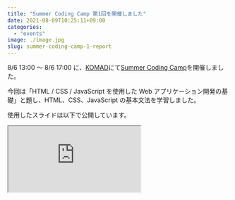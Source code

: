 ```yaml
---
title: "Summer Coding Camp 第1回を開催しました"
date: 2021-08-09T10:25:11+09:00
categories:
  - "events"
image: ./image.jpg
slug: summer-coding-camp-1-report
---
```


8/6 13:00 〜 8/6 17:00 に、[KOMAD](https://komad.tokyo/)にて[Summer Coding Camp](/2021/events/2021-summer-coding-camp/)を開催しました。

今回は「HTML / CSS / JavaScript を使用した Web アプリケーション開発の基礎」と題し、HTML、CSS、JavaScript の基本文法を学習しました。

使用したスライドは以下で公開しています。

<iframe
  allowfullscreen
  src="https://www.beautiful.ai/embed/-MgZFjNu4k6G2fvi6ru9"
  style={{
    width: "400px",
    height: "250px",
    marginLeft: "auto",
    marginRight: "auto",
  }}
/>

第 2 回のテーマは「Vue.js とモダンフロントエンド」です。まだまだ参加受付中なので、ご興味のある方はぜひお声掛けください！
